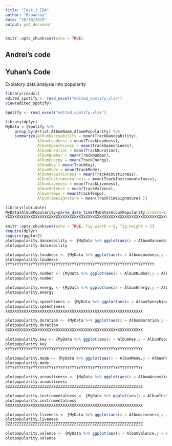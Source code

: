 ---
title: "Task_1_EDA"
author: "Brownsey"
date: "28/10/2019"
output: pdf_document
---

```{r setup, include=FALSE}
knitr::opts_chunk$set(echo = TRUE)
```

## Andrei's code

## Yuhan's Code
Explatory data analysis into popularity
```{r, message=FALSE)}
library(readxl)
edited_spotify <- read_excel("edited_spotify.xlsx")
View(edited_spotify)

Spotify <- read_excel("edited_spotify.xlsx")

library(dplyr)
MyData = {Spotify %>% 
    group_by(Artist,AlbumName,AlbumPopularity) %>% 
    summarize(AlbumDanceability = mean(TrackDanceability),
              AlbumLoudness = mean(TrackLoudness),
              AlbumSpeechiness = mean(TrackSpeechiness),
              AlbumDuration = mean(TrackDuration),
              AlbumNumber = mean(TrackNumber),	
              AlbumEnergy = mean(TrackEnergy),	
              AlbumKey = mean(TrackKey),	
              AlbumMode = mean(TrackMode),	
              AlbumAcousticness = mean(TrackAcousticness),	
              AlbumInstrumentalness = mean(TrackInstrumentalness),	
              AlbumLiveness = mean(TrackLiveness),
              AlbumValence = mean(TrackValence),
              AlbumTempo = mean(TrackTempo),	
              AlbumTimeSignature = mean(TrackTimeSignature) )}

library(lubridate)
MyData$AlbumPopularity=parse_date_time(MyData$AlbumPopularity,orders=c("y","ym","ymd"))
XXXXXXXXXXXXXXXXXXXXXXXXXXXXXXXXXXXXXXXXXXXXXXXXXXXXXXXXXXXXXXXXXXXXXXXXXXXXXXXXXXXXXXXX

knitr::opts_chunk$set(echo = TRUE, fig.width = 8, fig.height = 5)
require(dplyr)
require(ggplot2)
plotpopularity.danceability <- {MyData %>% ggplot(aes(x = AlbumDanceability,y = AlbumPopularity))} + geom_point()  + geom_smooth()
plotpopularity.danceability

plotpopularity.loudness <- {MyData %>% ggplot(aes(x = AlbumLoudness,y = AlbumPopularity))} + geom_point()  + geom_smooth()
plotpopularity.loudness
YYYYYYYYYYYYYYYYYYYYYYYYYYYYYYYYYYYYYYYYYYYYYYYYYYYYYYYYYYYYYYYYY

plotpopularity.number <- {MyData %>% ggplot(aes(x = AlbumNumber,y = AlbumPopularity))} + geom_point()  + geom_smooth()
plotpopularity.number

plotpopularity.energy <- {MyData %>% ggplot(aes(x = AlbumEnergy,y = AlbumPopularity))} + geom_point()  + geom_smooth()
plotpopularity.energy

plotpopularity.speechiness <- {MyData %>% ggplot(aes(x = AlbumSpeechiness,y = AlbumPopularity))} + geom_point()  + geom_smooth()
plotpopularity.speechiness
XXXXXXXXXXXXXXXXXXXXXXXXXXXXXXXXXXXXXXXXXXXXXXXXXXXXXXXXXXXX

plotpopularity.duration <- {MyData %>% ggplot(aes(x = AlbumDuration,y = AlbumPopularity))} + geom_point()  + geom_smooth()
plotpopularity.duration
XXXXXXXXXXXXXXXXXXXXXXXXXXXXXXXXXXXXXXXXXXXXXXXXXXXXXXXXXXXX

plotpopularity.key <- {MyData %>% ggplot(aes(x = AlbumKey,y = AlbumPopularity))} + geom_point()  + geom_smooth()
plotpopularity.key
YYYYYYYYYYYYYYYYYYYYYYYYYYYYYYYYYYYYYYYYYYYYYYYYYYYYYYYYYYYY

plotpopularity.mode <- {MyData %>% ggplot(aes(x = AlbumMode,y = AlbumPopularity))} + geom_point()  + geom_smooth()
plotpopularity.mode
YYYYYYYYYYYYYYYYYYYYYYYYYYYYYYYYYYYYYYYYYYYYYYYYYYYYYYYYYYYY

plotpopularity.acousticness <- {MyData %>% ggplot(aes(x = AlbumAcousticness,y = AlbumPopularity))} + geom_point()  + geom_smooth()
plotpopularity.acousticness
ZZZZZZZZZZZZZZZZZZZZZZZZZZZZZZZZZZZZZZZZZZZZZZZZZZZZZZZZZZZZ

plotpopularity.instrumentalness <- {MyData %>% ggplot(aes(x = AlbumInstrumentalness,y = AlbumPopularity))} + geom_point()  + geom_smooth()
plotpopularity.instrumentalness
XXXXXXXXXXXXXXXXXXXXXXXXXXXXXXXXXXXXXXXXXXXXXXXXXXXXXXXXXXXX

plotpopularity.liveness <- {MyData %>% ggplot(aes(x = AlbumLiveness,y = AlbumPopularity))} + geom_point()  + geom_smooth()
plotpopularity.liveness
ZZZZZZZZZZZZZZZZZZZZZZZZZZZZZZZZZZZZZZZZZZZZZZZZZZZZZZZZZZZZ

plotpopularity.valence <- {MyData %>% ggplot(aes(x = AlbumValence,y = AlbumPopularity))} + geom_point()  + geom_smooth()
plotpopularity.valence
```

